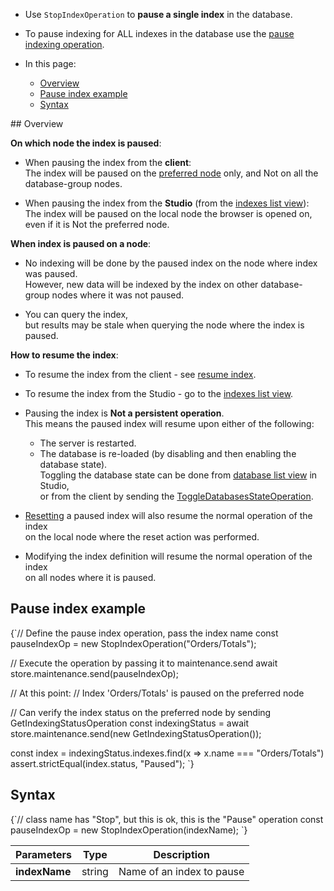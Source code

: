 
<Admonition type="note" title="">

* Use `StopIndexOperation` to __pause a single index__ in the database.

* To pause indexing for ALL indexes in the database use the [pause indexing operation](../../../../client-api/operations/maintenance/indexes/stop-indexing.mdx).

* In this page:
    * [Overview](../../../../client-api/operations/maintenance/indexes/stop-index.mdx#overview)
    * [Pause index example](../../../../client-api/operations/maintenance/indexes/stop-index.mdx#pause-index-example)
    * [Syntax](../../../../client-api/operations/maintenance/indexes/stop-index.mdx#syntax)

</Admonition>
## Overview

<Admonition type="note" title="">

__On which node the index is paused__:

* When pausing the index from the __client__:  
  The index will be paused on the [preferred node](../../../../client-api/configuration/load-balance/overview.mdx#the-preferred-node) only, and Not on all the database-group nodes.

* When pausing the index from the __Studio__ (from the [indexes list view](../../../../studio/database/indexes/indexes-list-view.mdx#indexes-list-view---actions)):  
  The index will be paused on the local node the browser is opened on, even if it is Not the preferred node.

</Admonition>

<Admonition type="note" title="">

__When index is paused on a node__:

* No indexing will be done by the paused index on the node where index was paused.  
  However, new data will be indexed by the index on other database-group nodes where it was not paused.

* You can query the index,  
  but results may be stale when querying the node where the index is paused.

</Admonition>

<Admonition type="note" title="">

__How to resume the index__:

* To resume the index from the client - see [resume index](../../../../client-api/operations/maintenance/indexes/start-index.mdx).

* To resume the index from the Studio - go to the [indexes list view](../../../../studio/database/indexes/indexes-list-view.mdx#indexes-list-view---actions).

* Pausing the index is __Not a persistent operation__.  
  This means the paused index will resume upon either of the following:
    * The server is restarted.
    * The database is re-loaded (by disabling and then enabling the database state).  
      Toggling the database state can be done from [database list view](../../../../studio/database/databases-list-view.mdx#database-actions) in Studio,  
      or from the client by sending the [ToggleDatabasesStateOperation](../../../../client-api/operations/server-wide/toggle-databases-state.mdx).

* [Resetting](../../../../client-api/operations/maintenance/indexes/reset-index.mdx) a paused index will also resume the normal operation of the index  
  on the local node where the reset action was performed.  

* Modifying the index definition will resume the normal operation of the index  
  on all nodes where it is paused.

</Admonition>



## Pause index example

<TabItem value="pause_index" label="pause_index">
<CodeBlock language="js">
{`// Define the pause index operation, pass the index name 
const pauseIndexOp = new StopIndexOperation("Orders/Totals");

// Execute the operation by passing it to maintenance.send
await store.maintenance.send(pauseIndexOp);

// At this point:
// Index 'Orders/Totals' is paused on the preferred node

// Can verify the index status on the preferred node by sending GetIndexingStatusOperation
const indexingStatus = await store.maintenance.send(new GetIndexingStatusOperation());

const index = indexingStatus.indexes.find(x => x.name === "Orders/Totals")
assert.strictEqual(index.status, "Paused");
`}
</CodeBlock>
</TabItem>



## Syntax

<TabItem value="syntax" label="syntax">
<CodeBlock language="js">
{`// class name has "Stop", but this is ok, this is the "Pause" operation
const pauseIndexOp = new StopIndexOperation(indexName);
`}
</CodeBlock>
</TabItem>

| Parameters | Type | Description |
| - | - | - |
| **indexName** | string | Name of an index to pause |




